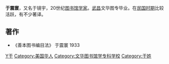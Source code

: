 '''于震寰'''，又名于镜宇，20世纪[[图书馆学家|图书馆学家]]。[[武昌|武昌]]文华图专毕业。在[[中華民國大陸時期|民国时期]]比较活跃，有不少著译。

== 著作  ==

*《善本图书编目法》	于震寰				1933
{{China-academic-bio-stub}}
[[Category:中華民國圖書館學家|Y于]]
[[Category:美国华人|Category:美国华人]]
[[Category:文华图书馆学专科学校|Category:文华图书馆学专科学校]]
[[Category:于姓|Category:于姓]]